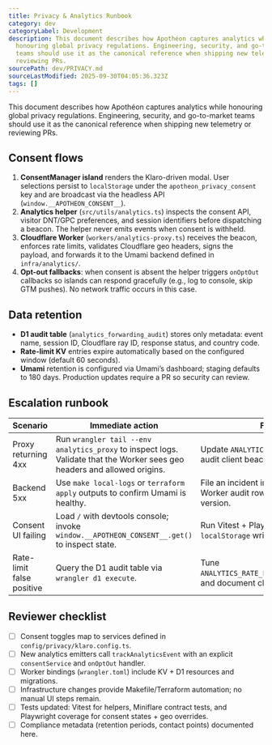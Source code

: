 ```yaml
---
title: Privacy & Analytics Runbook
category: dev
categoryLabel: Development
description: This document describes how Apothéon captures analytics while
  honouring global privacy regulations. Engineering, security, and go-to-market
  teams should use it as the canonical reference when shipping new telemetry or
  reviewing PRs.
sourcePath: dev/PRIVACY.md
sourceLastModified: 2025-09-30T04:05:36.323Z
tags: []
---
```


This document describes how Apothéon captures analytics while honouring global
privacy regulations. Engineering, security, and go-to-market teams should use
it as the canonical reference when shipping new telemetry or reviewing PRs.

## Consent flows

1. **ConsentManager island** renders the Klaro-driven modal. User selections
   persist to `localStorage` under the `apotheon_privacy_consent` key and are
   broadcast via the headless API (`window.__APOTHEON_CONSENT__`).
2. **Analytics helper** (`src/utils/analytics.ts`) inspects the consent API,
   visitor DNT/GPC preferences, and session identifiers before dispatching a
   beacon. The helper never emits events when consent is withheld.
3. **Cloudflare Worker** (`workers/analytics-proxy.ts`) receives the beacon,
   enforces rate limits, validates Cloudflare geo headers, signs the payload, and
   forwards it to the Umami backend defined in `infra/analytics/`.
4. **Opt-out fallbacks**: when consent is absent the helper triggers `onOptOut`
   callbacks so islands can respond gracefully (e.g., log to console, skip GTM
   pushes). No network traffic occurs in this case.

## Data retention

- **D1 audit table** (`analytics_forwarding_audit`) stores only metadata: event
  name, session ID, Cloudflare ray ID, response status, and country code.
- **Rate-limit KV** entries expire automatically based on the configured window
  (default 60 seconds).
- **Umami** retention is configured via Umami’s dashboard; staging defaults to
  180 days. Production updates require a PR so security can review.

## Escalation runbook

| Scenario                  | Immediate action                                                                                                          | Follow-up                                                                             |
| ------------------------- | ------------------------------------------------------------------------------------------------------------------------- | ------------------------------------------------------------------------------------- |
| Proxy returning 4xx       | Run `wrangler tail --env analytics_proxy` to inspect logs. Validate that the Worker sees geo headers and allowed origins. | Update `ANALYTICS_ALLOWED_ORIGINS` or audit client beacons.                           |
| Backend 5xx               | Use `make local-logs` or `terraform apply` outputs to confirm Umami is healthy.                                           | File an incident in PagerDuty; include Worker audit rows and Terraform state version. |
| Consent UI failing        | Load `/` with devtools console; invoke `window.__APOTHEON_CONSENT__.get()` to inspect state.                              | Run Vitest + Playwright suites; confirm `localStorage` writes succeed.                |
| Rate-limit false positive | Query the D1 audit table via `wrangler d1 execute`.                                                                       | Tune `ANALYTICS_RATE_LIMIT_MAX`/`WINDOW_SECONDS` and document changes in this file.   |

## Reviewer checklist

- [ ] Consent toggles map to services defined in `config/privacy/klaro.config.ts`.
- [ ] New analytics emitters call `trackAnalyticsEvent` with an explicit
      `consentService` and `onOptOut` handler.
- [ ] Worker bindings (`wrangler.toml`) include KV + D1 resources and migrations.
- [ ] Infrastructure changes provide Makefile/Terraform automation; no manual UI
      steps remain.
- [ ] Tests updated: Vitest for helpers, Miniflare contract tests, and Playwright
      coverage for consent states + geo overrides.
- [ ] Compliance metadata (retention periods, contact points) documented here.
